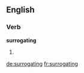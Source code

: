 
==English==

===Verb===
'''surrogating'''

# {{present participle of|surrogate}}

[[de:surrogating]]
[[fr:surrogating]]